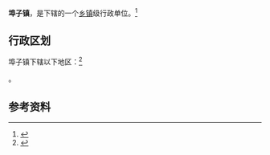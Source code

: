 {{中国乡级行政区|32/13/02/102/000}}

'''埠子镇'''，是{{PRC admin/fullname|32/13/02/102/000|3}}下辖的一个[[乡镇|乡镇]]级行政单位。<ref>{{PRC admin/ref sgc|{{PRC admin/parent|32/13/02/102/000}}}}</ref>

== 行政区划 ==

埠子镇下辖以下地区：<ref>{{PRC admin/ref sgc|32/13/02/102/000}}</ref>

{{PRC admin/children|32/13/02/102/000}}。

== 参考资料 ==

{{reflist}}

{{江苏行政区划小作品}}
{{PRC admin/navcat|32/13/02/102/000}}